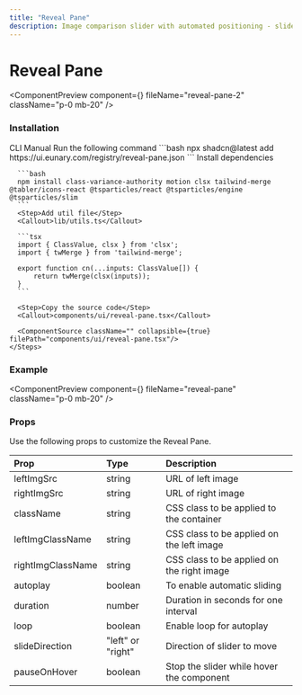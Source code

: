```yaml
---
title: "Reveal Pane"
description: Image comparison slider with automated positioning - slide, drag, or set direction to reveal differences between two images.
---
```


# Reveal Pane

<ComponentPreview component={<RevealPaneDemo2 />} fileName="reveal-pane-2" className="p-0 mb-20" />

### Installation

<Tabs defaultValue="manual">
  <TabsList>
    <TabsTrigger value="cli">CLI</TabsTrigger>
    <TabsTrigger value="manual">Manual</TabsTrigger>
  </TabsList>

  <TabsContent value="cli">
    <Steps>
      <Step>Run the following command</Step>
      ```bash
      npx shadcn@latest add https://ui.eunary.com/registry/reveal-pane.json
      ```
    </Steps>
  </TabsContent>

  <TabsContent value="manual">
    <Steps>
      <Step>Install dependencies</Step>

      ```bash
      npm install class-variance-authority motion clsx tailwind-merge @tabler/icons-react @tsparticles/react @tsparticles/engine @tsparticles/slim
      ```
      <Step>Add util file</Step>
      <Callout>lib/utils.ts</Callout>

      ```tsx
      import { ClassValue, clsx } from 'clsx';
      import { twMerge } from 'tailwind-merge';

      export function cn(...inputs: ClassValue[]) {
          return twMerge(clsx(inputs));
      }
      ```

      <Step>Copy the source code</Step>
      <Callout>components/ui/reveal-pane.tsx</Callout>
     
      <ComponentSource className="" collapsible={true}  filePath="components/ui/reveal-pane.tsx"/>
    </Steps>
  </TabsContent>
</Tabs>


### Example

<ComponentPreview component={<RevealPaneDemo />} fileName="reveal-pane" className="p-0 mb-20" />

### Props

Use the following props to customize the Reveal Pane.

| Prop                | Type                     | Description                                        |
| :------------------ | :----------------------- | :------------------------------------------------- |
| <Callout>leftImgSrc</Callout>          | <Callout>string</Callout>          | URL of left image |
| <Callout>rightImgSrc</Callout>          | <Callout>string</Callout>          | URL of right image |
| <Callout>className</Callout>         | <Callout>string</Callout>         | CSS class to be applied to the container           |
| <Callout>leftImgClassName</Callout>         | <Callout>string</Callout>         | CSS class to be applied on the left image           |
| <Callout>rightImgClassName</Callout>         | <Callout>string</Callout>         | CSS class to be applied on the right image           |
| <Callout>autoplay</Callout>         | <Callout>boolean</Callout>         | To enable automatic sliding           |
| <Callout>duration</Callout>         | <Callout>number</Callout>         | Duration in seconds for one interval           |
| <Callout>loop</Callout>         | <Callout>boolean</Callout>         | Enable loop for autoplay           |
| <Callout>slideDirection</Callout>         | <Callout>"left" or "right"</Callout>         | Direction of slider to move           |
| <Callout>pauseOnHover</Callout>         | <Callout>boolean</Callout>         | Stop the slider while hover the component           |

<ExploreComponents currentComponent="reveal-pane" />